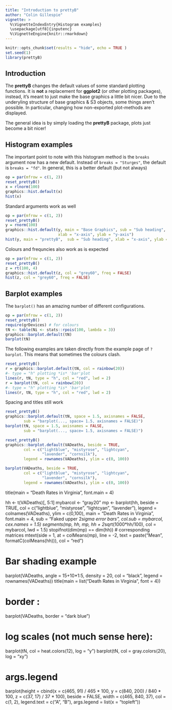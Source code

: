 ```yaml
---
title: "Introduction to prettyB"
author: "Colin Gillespie"
vignette: >
  %\VignetteIndexEntry{Histogram examples}
  \usepackage[utf8]{inputenc}
  %\VignetteEngine{knitr::rmarkdown}
---
```

```r
knitr::opts_chunk$set(results = "hide", echo = TRUE )
set.seed(1)
library(prettyB)
```

## Introduction

The __prettyB__ changes the default values of some standard plotting functions.
It is __not__ a replacement for __ggplot2__ (or other plotting packages),
instead, it's meant to just make the base graphics a little bit nicer.
Due to the underyling structure of base graphics & S3 objects, some things aren't possible. 
In particular, changing how non-exported plot-methods are displayed.

The general idea is by simply loading the __prettyB__ package, plots
just become a bit nicer!

## Histogram examples

The important point to note with this histogram method is the `breaks` 
argument now has a new default. Instead of `breaks = "Sturges"`, the
default is `breaks = "fd"`. In general, this is a better default (but
not always)
```r
op = par(mfrow = c(1, 2))
reset_prettyB()
x = rlnorm(100)
graphics::hist.default(x)
hist(x)
```

Standard arguments work as well
```r
op = par(mfrow = c(1, 2))
reset_prettyB()
y = rnorm(100)
graphics::hist.default(y, main = "Base Graphics", sub = "Sub heading", 
                       xlab = "x-axis", ylab = "y-axis")
hist(y, main = "prettyB",  sub = "Sub heading", xlab = "x-axis", ylab = "y-axis")
```

Colours and frequncies also work as is expected
```r
op = par(mfrow = c(1, 2))
reset_prettyB()
z = rt(100, 4)
graphics::hist.default(z, col = "grey60", freq = FALSE)
hist(z, col = "grey60", freq = FALSE)
```

## Barplot examples

The `barplot()` has an amazing number of different configurations.

```r
op = par(mfrow = c(1, 2))
reset_prettyB()
require(grDevices) # for colours
tN <- table(Ni <- stats::rpois(100, lambda = 3))
graphics::barplot.default(tN)
barplot(tN)
```
The following examples are taken directly from the example page of `?barplot`.
This means that sometimes the colours clash.
```r
reset_prettyB()
r = graphics::barplot.default(tN, col = rainbow(20))
#- type = "h" plotting *is* 'bar'plot
lines(r, tN, type = "h", col = "red", lwd = 2)
r = barplot(tN, col = rainbow(20))
#- type = "h" plotting *is* 'bar'plot
lines(r, tN, type = "h", col = "red", lwd = 2)
```
Spacing and titles still work
```r
reset_prettyB()
graphics::barplot.default(tN, space = 1.5, axisnames = FALSE,
        sub = "barplot(..., space= 1.5, axisnames = FALSE)")
barplot(tN, space = 1.5, axisnames = FALSE,
        sub = "barplot(..., space= 1.5, axisnames = FALSE)")
```


```r
reset_prettyB()
graphics::barplot.default(VADeaths, beside = TRUE,
        col = c("lightblue", "mistyrose", "lightcyan",
                "lavender", "cornsilk"),
        legend = rownames(VADeaths), ylim = c(0, 100))

barplot(VADeaths, beside = TRUE,
        col = c("lightblue", "mistyrose", "lightcyan",
                "lavender", "cornsilk"),
        legend = rownames(VADeaths), ylim = c(0, 100))
```



title(main = "Death Rates in Virginia", font.main = 4)

hh <- t(VADeaths)[, 5:1]
mybarcol <- "gray20"
mp <- barplot(hh, beside = TRUE,
        col = c("lightblue", "mistyrose",
                "lightcyan", "lavender"),
        legend = colnames(VADeaths), ylim = c(0,100),
        main = "Death Rates in Virginia", font.main = 4,
        sub = "Faked upper 2*sigma error bars", col.sub = mybarcol,
        cex.names = 1.5)
segments(mp, hh, mp, hh + 2*sqrt(1000*hh/100), col = mybarcol, lwd = 1.5)
stopifnot(dim(mp) == dim(hh))  # corresponding matrices
mtext(side = 1, at = colMeans(mp), line = -2,
      text = paste("Mean", formatC(colMeans(hh))), col = "red")

# Bar shading example
barplot(VADeaths, angle = 15+10*1:5, density = 20, col = "black",
        legend = rownames(VADeaths))
title(main = list("Death Rates in Virginia", font = 4))

# border :
barplot(VADeaths, border = "dark blue") 


# log scales (not much sense here):
barplot(tN, col = heat.colors(12), log = "y")
barplot(tN, col = gray.colors(20), log = "xy")

# args.legend
barplot(height = cbind(x = c(465, 91) / 465 * 100,
                       y = c(840, 200) / 840 * 100,
                       z = c(37, 17) / 37 * 100),
        beside = FALSE,
        width = c(465, 840, 37),
        col = c(1, 2),
        legend.text = c("A", "B"),
        args.legend = list(x = "topleft"))














